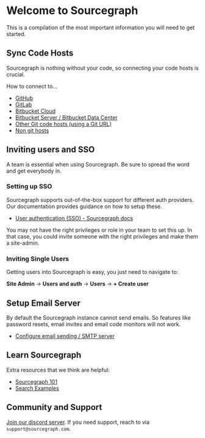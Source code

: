 # Welcome to Sourcegraph

This is a compilation of the most important information you will need to get started.

## Sync Code Hosts

Sourcegraph is nothing without your code, so connecting your code hosts is crucial.

How to connect to…

- [GitHub](https://docs.sourcegraph.com/admin/external_service/github)
- [GitLab](https://docs.sourcegraph.com/admin/external_service/gitlab)
- [Bitbucket Cloud](https://docs.sourcegraph.com/admin/external_service/bitbucket_cloud)
- [Bitbucket Server / Bitbucket Data Center](https://docs.sourcegraph.com/admin/external_service/bitbucket_server)
- [Other Git code hosts (using a Git URL)](https://docs.sourcegraph.com/admin/external_service/other)
- [Non git hosts](https://docs.sourcegraph.com/admin/external_service)

## Inviting users and SSO

A team is essential when using Sourcegraph. Be sure to spread the word and get everybody in.

### Setting up SSO

Sourcegraph supports out-of-the-box support for different auth providers. Our documentation provides guidance on how to setup these.

- [User authentication (SSO) - Sourcegraph docs](https://docs.sourcegraph.com/admin/auth)

You may not have the right privileges or role in your team to set this up. In that case, you could invite someone with the right privileges and make them a site-admin.

### Inviting Single Users

Getting users into Sourcegraph is easy, you just need to navigate to:

**Site Admin** → **Users and auth** → **Users** → **+ Create user**

## Setup Email Server

By default the Sourcegraph instance cannot send emails. So features like password resets, email invites and email code monitors will not work.

- [Configure email sending / SMTP server](https://docs.sourcegraph.com/admin/config/email)

## Learn Sourcegraph

Extra resources that we think are helpful:

- [Sourcegraph 101](https://docs.sourcegraph.com/getting-started)
- [Search Examples](https://docs.sourcegraph.com/code_search/tutorials/examples)

## Community and Support

[Join our discord server](https://srcgr.ph/discord-cloud-onboarding). If you need support, reach to via `support@sourcegraph.com`.
